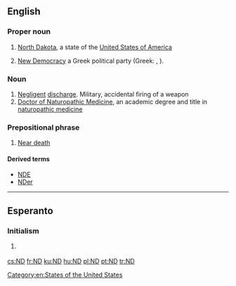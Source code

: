 {{also|Appendix:Variations of "nd"}}
==English==

===Proper noun===
{{en-proper noun}}

# [[North Dakota]], a state of the [[United States of America]]
# {{context|politics|lang=en}} [[New Democracy]] a Greek political party (Greek: {{term|Νέα Δημοκρατία|lang=el}}, {{term|ΝΔ|lang=el}}).

===Noun===
{{en-noun}}

# [[negligent|Negligent]] [[discharge]]. Military, accidental firing of a weapon
# [[w:Doctor of Naturopathic Medicine|Doctor of Naturopathic Medicine]], an academic degree and title in [[w:naturopathic medicine|naturopathic medicine]]

===Prepositional phrase===
{{head|en|prepositional phrase}}

# [[w:Near death experience|Near death]]

====Derived terms====
* [[NDE]]
* [[NDer]]

[[Category:en:States of the United States]]
----

==Esperanto==

===Initialism===
{{head|eo|initialism}}

# {{context|Internet slang|texting|lang=eo}} {{initialism of|ne dankinde||[[you're welcome]]|lang=eo}}

[[cs:ND]]
[[fr:ND]]
[[ku:ND]]
[[hu:ND]]
[[pl:ND]]
[[pt:ND]]
[[tr:ND]]